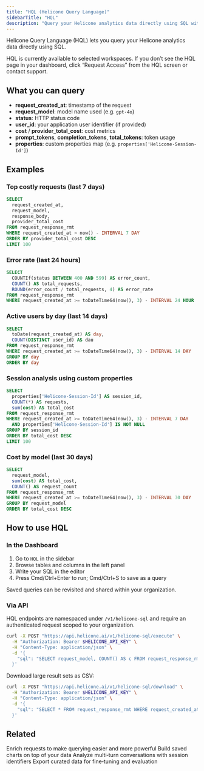 ```yaml
---
title: "HQL (Helicone Query Language)"
sidebarTitle: "HQL"
description: "Query your Helicone analytics data directly using SQL with row-level security and built-in limits"
---
```


Helicone Query Language (HQL) lets you query your Helicone analytics data directly using SQL.

<Note>
HQL is currently available to selected workspaces. If you don’t see the HQL page in your dashboard, click “Request Access” from the HQL screen or contact support.
</Note>

## What you can query

- **request_created_at**: timestamp of the request
- **request_model**: model name used (e.g. `gpt-4o`)
- **status**: HTTP status code
- **user_id**: your application user identifier (if provided)
- **cost** / **provider_total_cost**: cost metrics
- **prompt_tokens**, **completion_tokens**, **total_tokens**: token usage
- **properties**: custom properties map (e.g. `properties['Helicone-Session-Id']`)

## Examples

### Top costly requests (last 7 days)

```sql
SELECT 
  request_created_at,
  request_model,
  response_body,
  provider_total_cost
FROM request_response_rmt
WHERE request_created_at > now() - INTERVAL 7 DAY
ORDER BY provider_total_cost DESC
LIMIT 100
```

### Error rate (last 24 hours)

```sql
SELECT 
  COUNTIf(status BETWEEN 400 AND 599) AS error_count,
  COUNT() AS total_requests,
  ROUND(error_count / total_requests, 4) AS error_rate
FROM request_response_rmt
WHERE request_created_at >= toDateTime64(now(), 3) - INTERVAL 24 HOUR
```

### Active users by day (last 14 days)

```sql
SELECT 
  toDate(request_created_at) AS day,
  COUNT(DISTINCT user_id) AS dau
FROM request_response_rmt
WHERE request_created_at >= toDateTime64(now(), 3) - INTERVAL 14 DAY
GROUP BY day
ORDER BY day
```

### Session analysis using custom properties

```sql
SELECT 
  properties['Helicone-Session-Id'] AS session_id,
  COUNT(*) AS requests,
  sum(cost) AS total_cost
FROM request_response_rmt
WHERE request_created_at >= toDateTime64(now(), 3) - INTERVAL 7 DAY
  AND properties['Helicone-Session-Id'] IS NOT NULL
GROUP BY session_id
ORDER BY total_cost DESC
LIMIT 100
```

### Cost by model (last 30 days)

```sql
SELECT 
  request_model,
  sum(cost) AS total_cost,
  COUNT() AS request_count
FROM request_response_rmt
WHERE request_created_at >= toDateTime64(now(), 3) - INTERVAL 30 DAY
GROUP BY request_model
ORDER BY total_cost DESC
```

## How to use HQL

### In the Dashboard

1. Go to `HQL` in the sidebar
2. Browse tables and columns in the left panel
3. Write your SQL in the editor
4. Press Cmd/Ctrl+Enter to run; Cmd/Ctrl+S to save as a query

Saved queries can be revisited and shared within your organization.

### Via API

HQL endpoints are namespaced under `/v1/helicone-sql` and require an authenticated request scoped to your organization.

```bash
curl -X POST "https://api.helicone.ai/v1/helicone-sql/execute" \
  -H "Authorization: Bearer $HELICONE_API_KEY" \
  -H "Content-Type: application/json" \
  -d '{
    "sql": "SELECT request_model, COUNT() AS c FROM request_response_rmt GROUP BY request_model ORDER BY c DESC LIMIT 50"
  }'
```

Download large result sets as CSV:

```bash
curl -X POST "https://api.helicone.ai/v1/helicone-sql/download" \
  -H "Authorization: Bearer $HELICONE_API_KEY" \
  -H "Content-Type: application/json" \
  -d '{
    "sql": "SELECT * FROM request_response_rmt WHERE request_created_at >= toDateTime64(now(), 3) - INTERVAL 7 DAY"
  }'
```

## Related

<CardGroup cols={2}>
<Card title="Custom Properties" icon="tag" href="/features/advanced-usage/custom-properties">
  Enrich requests to make querying easier and more powerful
</Card>

<Card title="Reports" icon="chart-bar" href="/features/reports">
  Build saved charts on top of your data
</Card>

<Card title="Sessions" icon="link" href="/features/sessions">
  Analyze multi‑turn conversations with session identifiers
</Card>

<Card title="Datasets" icon="database" href="/features/datasets">
  Export curated data for fine‑tuning and evaluation
</Card>
</CardGroup>
